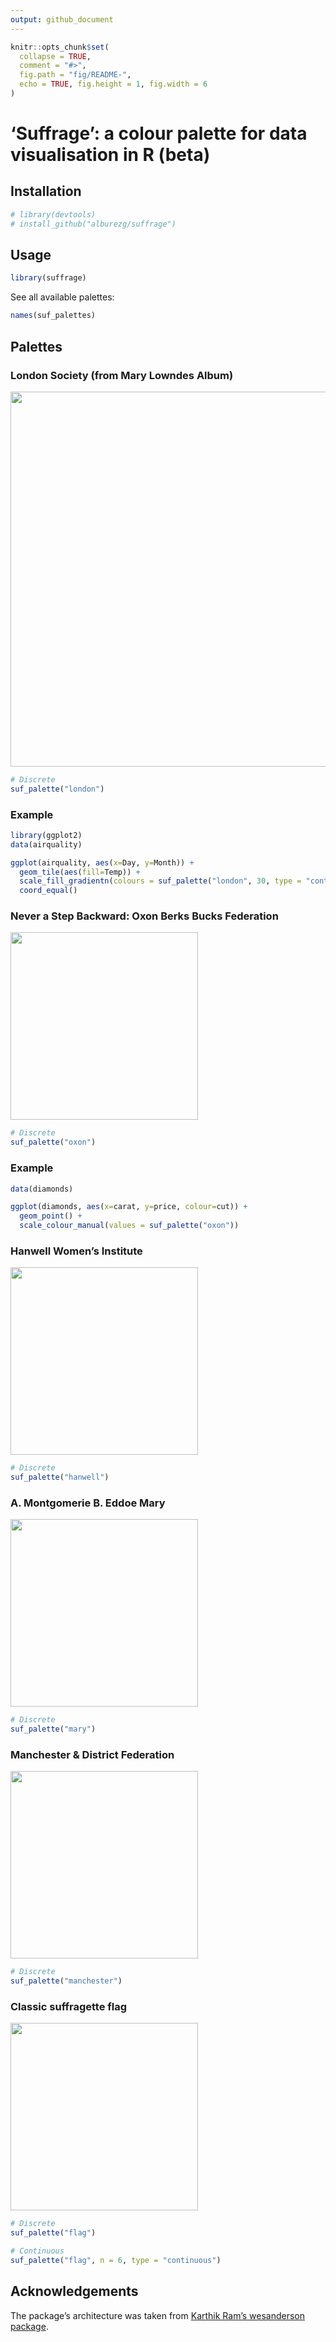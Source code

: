 ```yaml
---
output: github_document
---
```


```r
knitr::opts_chunk$set(
  collapse = TRUE,
  comment = "#>",
  fig.path = "fig/README-",
  echo = TRUE, fig.height = 1, fig.width = 6
)
```


# 'Suffrage': a colour palette for data visualisation in R (beta)

## Installation

```r
# library(devtools)
# install_github("alburezg/suffrage")
```

## Usage

```r
library(suffrage)
```

See all available palettes:

```r
names(suf_palettes)
```

## Palettes

### London Society (from Mary Lowndes Album)

![](sources/london_big.png){width=600px}

```r
# Discrete
suf_palette("london")
```

### Example

```r
library(ggplot2)
data(airquality)

ggplot(airquality, aes(x=Day, y=Month)) +
  geom_tile(aes(fill=Temp)) +
  scale_fill_gradientn(colours = suf_palette("london", 30, type = "continuous")) +
  coord_equal()
```

### Never a Step Backward: Oxon Berks Bucks Federation

![](sources/oxon.jpg){width=300px}

```r
# Discrete
suf_palette("oxon")
```

### Example

```r
data(diamonds)

ggplot(diamonds, aes(x=carat, y=price, colour=cut)) +
  geom_point() +
  scale_colour_manual(values = suf_palette("oxon"))

```

### Hanwell Women's Institute

![](sources/hanwell.jpg){width=300px}

```r
# Discrete
suf_palette("hanwell")
```

### A. Montgomerie B. Eddoe Mary

![](sources/mary.jpg){width=300px}

```r
# Discrete
suf_palette("mary")
```

### Manchester & District Federation

![](sources/manchester.jpg){width=300px}

```r
# Discrete
suf_palette("manchester")
```

### Classic suffragette flag

![](sources/flag.jpg){width=300px}

```r
# Discrete
suf_palette("flag")
```

```r
# Continuous
suf_palette("flag", n = 6, type = "continuous")
```


## Acknowledgements

The package's architecture was taken from [Karthik Ram's wesanderson package](https://github.com/karthik/wesanderson).
